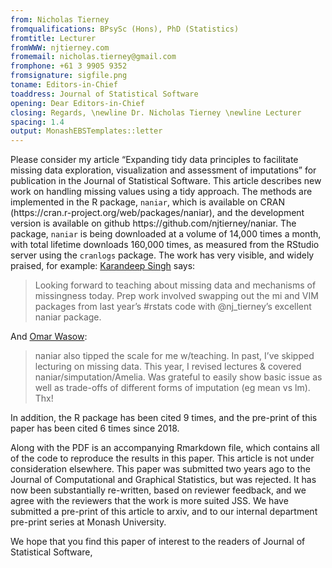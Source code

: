```yaml
---
from: Nicholas Tierney
fromqualifications: BPsySc (Hons), PhD (Statistics)
fromtitle: Lecturer
fromWWW: njtierney.com
fromemail: nicholas.tierney@gmail.com
fromphone: +61 3 9905 9352
fromsignature: sigfile.png
toname: Editors-in-Chief
toaddress: Journal of Statistical Software
opening: Dear Editors-in-Chief
closing: Regards, \newline Dr. Nicholas Tierney \newline Lecturer
spacing: 1.4
output: MonashEBSTemplates::letter
---
```


Please consider my article "Expanding tidy data principles to facilitate missing data exploration, visualization and assessment of imputations" for publication in the Journal of Statistical Software. This article describes new work on handling missing values using a tidy approach. The methods are implemented in the R package, `naniar`, which is available on CRAN (https://cran.r-project.org/web/packages/naniar), and the development version is available on github https://github.com/njtierney/naniar. The package, `naniar` is being downloaded at a volume of 14,000 times a month, with total lifetime downloads 160,000 times, as measured from the RStudio server using the `cranlogs` package. The work has very visible, and widely praised, for example: [Karandeep Singh](https://twitter.com/kdpsinghlab/status/1110529278830170116) says: 

> Looking forward to teaching about missing data and mechanisms of missingness today. Prep work involved swapping out the mi and VIM packages from last year's #rstats code with @nj_tierney's excellent naniar package.

And [Omar Wasow](https://twitter.com/owasow/status/1006743170846109697):

> naniar also tipped the scale for me w/teaching. In past, I've skipped lecturing on missing data. This year, I revised lectures & covered naniar/simputation/Amelia. Was grateful to easily show basic issue as well as trade-offs of different forms of imputation (eg mean vs lm). Thx!

In addition, the R package has been cited 9 times, and the pre-print of this paper has been cited 6 times since 2018.

Along with the PDF is an accompanying Rmarkdown file, which contains all of the code to reproduce the results in this paper. This article is not under consideration elsewhere.  This paper was submitted two years ago to the Journal of Computational and Graphical Statistics, but was rejected. It has now been substantially re-written, based on reviewer feedback, and we agree with the reviewers that the work is more suited JSS. We have submitted a pre-print of this article to arxiv, and to our internal department pre-print series at Monash University.

We hope that you find this paper of interest to the readers of Journal of Statistical Software,
